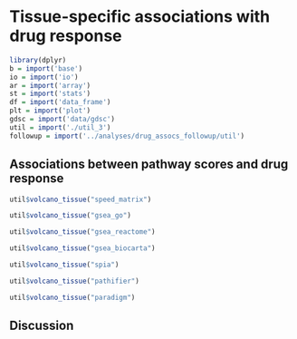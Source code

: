 # Tissue-specific associations with drug response

```r
library(dplyr)
b = import('base')
io = import('io')
ar = import('array')
st = import('stats')
df = import('data_frame')
plt = import('plot')
gdsc = import('data/gdsc')
util = import('./util_3')
followup = import('../analyses/drug_assocs_followup/util')
```

## Associations between pathway scores and drug response

```r
util$volcano_tissue("speed_matrix")
```

```r
util$volcano_tissue("gsea_go")
```

```r
util$volcano_tissue("gsea_reactome")
```

```r
util$volcano_tissue("gsea_biocarta")
```

```r
util$volcano_tissue("spia")
```

```r
util$volcano_tissue("pathifier")
```

```r
util$volcano_tissue("paradigm")
```

## Discussion
